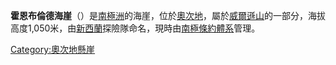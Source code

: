 {{coord|69|54|S|159|45|E|source:GNIS|display=title}}

'''霍恩布倫德海崖'''（{{lang-en|Hornblende Bluffs}}）是[[南極洲|南極洲]]的海崖，位於[[奧次地|奧次地]]，屬於[[威爾遜山|威爾遜山]]的一部分，海拔高度1,050米，由[[新西蘭|新西蘭]]探險隊命名，現時由[[南極條約體系|南極條約體系]]管理。

{{DEFAULTSORT:Hornblende Bluffs}}
[[Category:奧次地懸崖|Category:奧次地懸崖]]


{{OatesLand-geo-stub}}